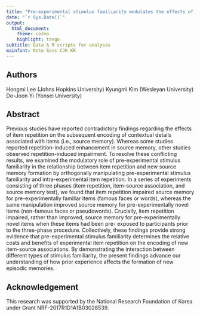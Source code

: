 ```yaml
---
title: "Pre-experimental stimulus familiarity modulates the effects of item repetition on source memory"
date: "`r Sys.Date()`"
output: 
  html_document:
    theme: cosmo 
    highlight: tango
subtitle: Data & R scripts for analyses
mainfont: Noto Sans CJK KR
---
```


## Authors
Hongmi Lee (Johns Hopkins University)
Kyungmi Kim (Wesleyan University)
Do-Joon Yi (Yonsei University)

## Abstract
Previous studies have reported contradictory findings regarding the effects of item repetition on the subsequent encoding of contextual details associated with items (i.e., source memory). Whereas some studies reported repetition-induced enhancement in source memory, other studies observed repetition-induced impairment. To resolve these conflicting results, we examined the modulatory role of pre-experimental stimulus familiarity in the relationship between item repetition and new source memory formation by orthogonally manipulating pre-experimental stimulus familiarity and intra-experimental item repetition. In a series of experiments consisting of three phases (item repetition, item-source association, and source memory test), we found that item repetition impaired source memory for pre-experimentally familiar items (famous faces or words), whereas the same manipulation improved source memory for pre-experimentally novel items (non-famous faces or pseudowords). Crucially, item repetition impaired, rather than improved, source memory for pre-experimentally novel items when these items had been pre- exposed to participants prior to the three-phase procedure. Collectively, these findings provide strong evidence that pre-experimental stimulus familiarity determines the relative costs and benefits of experimental item repetition on the encoding of new item-source associations. By demonstrating the interaction between different types of stimulus familiarity, the present findings advance our understanding of how prior experience affects the formation of new episodic memories.

## Acknowledgement
This research was supported by the National Research Foundation of Korea under Grant NRF-2017R1D1A1B03028539.
